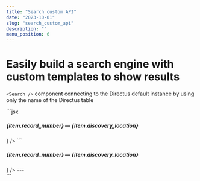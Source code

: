 ```yaml
---
title: "Search custom API"
date: "2023-10-01"
slug: "search_custom_api"
description: ""
menu_position: 6
---
```



# Easily build a search engine with custom templates to show results

`<Search />` component connecting to the Directus default instance by using only the name of the Directus table

<div className="row">
  <div className="col-sm-4">
```jsx
  <Search
      source={{ customApi: EdrService}}
      fieldList={{
        "record_number": "record_number",
        "discovery_location": "discovery_location"
      }}
      resultItemTemplate = { item =>  <div className="card my-3" key={item.record_number}>
      <div className="card-body">
        <h5 className="card-title">
          {item.record_number} — {item.discovery_location}
        </h5>
      </div>
    </div>
      }
  />
```
  </div>
  <div className="col-sm-8">
    <Search
      source={{ customApi: EdrService}}
      fieldList={{
        "record_number": "record_number",
        "discovery_location": "discovery_location"
      }}
      resultItemTemplate = { item =>  <div className="card my-3" key={item.record_number}>
      <div className="card-body">
        <h5 className="card-title">
          {item.record_number} — {item.discovery_location}
        </h5>
      </div>
    </div>
      }
  />
---

  </div>
</div>
```
